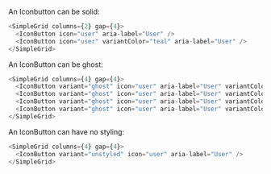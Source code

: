 An Iconbutton can be solid:

```typescript jsx
<SimpleGrid columns={2} gap={4}>
  <IconButton icon="user" aria-label="User" />
  <IconButton icon="user" variantColor="teal" aria-label="User" />
</SimpleGrid>
```

An IconButton can be ghost:

```typescript jsx
<SimpleGrid columns={4} gap={4}>
  <IconButton variant="ghost" icon="user" aria-label="User" variantColor="navyblue" />
  <IconButton variant="ghost" icon="user" aria-label="User" variantColor="teal" />
  <IconButton variant="ghost" icon="user" aria-label="User" variantColor="navyblue" active />
  <IconButton variant="ghost" icon="user" aria-label="User" variantColor="teal" active />
</SimpleGrid>
```

An IconButton can have no styling:

```typescript jsx
<SimpleGrid columns={4} gap={4}>
  <IconButton variant="unstyled" icon="user" aria-label="User" />
</SimpleGrid>
```
